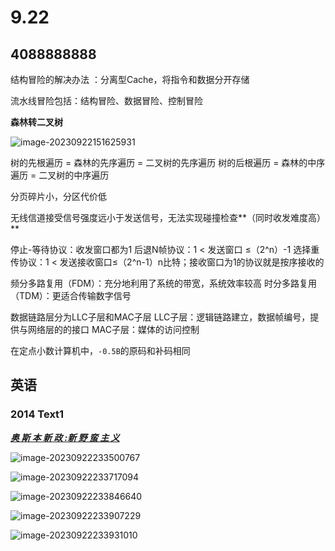 
# 9.22

> <Hitokoto />

## 4088888888

结构冒险的解决办法 ：分离型Cache，将指令和数据分开存储

流水线冒险包括：结构冒险、数据冒险、控制冒险

**森林转二叉树**

![image-20230922151625931](https://pic.redhat.team/uPic/image-20230922151625931.png)

树的先根遍历 = 森林的先序遍历 = 二叉树的先序遍历
树的后根遍历 = 森林的中序遍历 = 二叉树的中序遍历

分页碎片小，分区代价低

无线信道接受信号强度远小于发送信号，无法实现碰撞检查**（同时收发难度高）**

停止-等待协议：收发窗口都为1
后退N帧协议：1 < 发送窗口 ≤（2^n）-1
选择重传协议：1 < 发送接收窗口≤（2^n-1）n比特；接收窗口为1的协议就是按序接收的

频分多路复用（FDM）：充分地利用了系统的带宽，系统效率较高
时分多路复用（TDM）：更适合传输数字信号

数据链路层分为LLC子层和MAC子层
LLC子层：逻辑链路建立，数据帧编号，提供与网络层的的接口
MAC子层：媒体的访问控制

在定点小数计算机中，`-0.5B`的原码和补码相同

## 英语

### 2014 Text1

**<u>*奥 斯 本 新 政 :新 野 蛮 主 义*</u>**

![image-20230922233500767](https://pic.redhat.team/uPic/image-20230922233500767.png)

![image-20230922233717094](https://pic.redhat.team/uPic/image-20230922233717094.png)

![image-20230922233846640](https://pic.redhat.team/uPic/image-20230922233846640.png)

![image-20230922233907229](https://pic.redhat.team/uPic/image-20230922233907229.png)

![image-20230922233931010](https://pic.redhat.team/uPic/image-20230922233931010.png)
